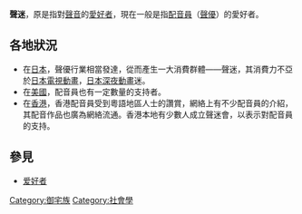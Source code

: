 {{mergeto|爱好者}}
'''聲迷'''，原是指對[[聲音|聲音]]的[[愛好者|愛好者]]，現在一般是指[[配音員|配音員]]（[[聲優|聲優]]）的愛好者。

== 各地狀況 ==
* 在[[日本|日本]]，聲優行業相當發達，從而產生一大消費群體——聲迷，其消費力不亞於[[日本電視動畫|日本電視動畫]]，[[日本深夜動畫|日本深夜動畫]]迷。
* 在[[美國|美國]]，配音員也有一定數量的支持者。
* 在[[香港|香港]]，香港配音員受到粵語地區人士的讚賞，網絡上有不少配音員的介紹，其配音作品也廣為網絡流通。香港本地有少數人成立聲迷會，以表示對配音員的支持。

== 參見 ==
*[[爱好者|爱好者]]

[[Category:御宅族|Category:御宅族]]
[[Category:社會學|Category:社會學]]